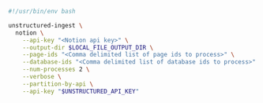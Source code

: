 ```bash Shell
#!/usr/bin/env bash

unstructured-ingest \
  notion \
    --api-key "<Notion api key>" \
    --output-dir $LOCAL_FILE_OUTPUT_DIR \
    --page-ids "<Comma delimited list of page ids to process>" \
    --database-ids "<Comma delimited list of database ids to process>" \
    --num-processes 2 \
    --verbose \
    --partition-by-api \
    --api-key "$UNSTRUCTURED_API_KEY"
```
